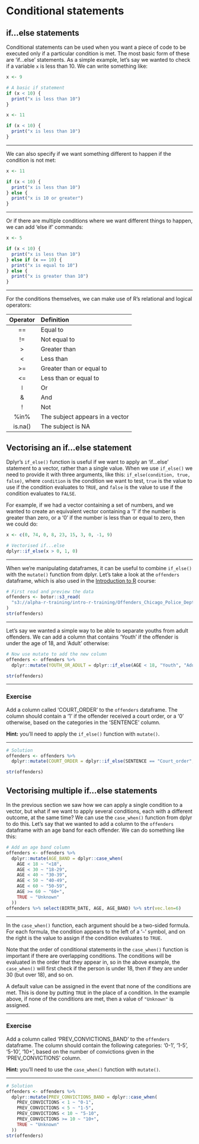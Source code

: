 # Conditional statements

## if...else statements

Conditional statements can be used when you want a piece of code to be executed only if a particular condition is met. The most basic form of these are 'if...else' statements. As a simple example, let's say we wanted to check if a variable `x` is less than 10. We can write something like:

```r
x <- 9

# A basic if statement
if (x < 10) {
  print("x is less than 10")
}
```

```r
x <- 11

if (x < 10) {
  print("x is less than 10")
}
```

---

We can also specify if we want something different to happen if the condition is not met:

```r
x <- 11

if (x < 10) {
  print("x is less than 10")
} else {
  print("x is 10 or greater")
}
```

---

Or if there are multiple conditions where we want different things to happen, we can add 'else if' commands:

```r
x <- 5

if (x < 10) {
  print("x is less than 10")
} else if (x == 10) {
  print("x is equal to 10")
} else {
  print("x is greater than 10")
}
```

---

For the conditions themselves, we can make use of R's relational and logical operators:

| Operator | Definition |
| :------: | :--------- |
|    ==    | Equal to                        |
|    !=    | Not equal to                    |
|    >     | Greater than                    |
|    <     | Less than                       |
|    >=    | Greater than or equal to        |
|    <=    | Less than or equal to           |
|  &#448;  | Or                              |
|    &     | And                             |
|    !     | Not                             |
|   %in%   | The subject appears in a vector |
| is.na()  | The subject is NA               |


## Vectorising an if...else statement

Dplyr's `if_else()` function is useful if we want to apply an 'if...else' statement to a vector, rather than a single value. When we use `if_else()` we need to provide it with three arguments, like this: `if_else(condition, true, false)`, where `condition` is the condition we want to test, `true` is the value to use if the condition evaluates to `TRUE`, and `false` is the value to use if the condition evaluates to `FALSE`.

For example, if we had a vector containing a set of numbers, and we wanted to create an equivalent vector containing a '1' if the number is greater than zero, or a '0' if the number is less than or equal to zero, then we could do:

```r
x <- c(0, 74, 0, 8, 23, 15, 3, 0, -1, 9)

# Vectorised if...else
dplyr::if_else(x > 0, 1, 0)
```

---

When we're manipulating dataframes, it can be useful to combine `if_else()` with the `mutate()` function from dplyr. Let's take a look at the `offenders` dataframe, which is also used in the [Introduction to R](https://github.com/moj-analytical-services/IntroRTraining) course:

```r
# First read and preview the data
offenders <- botor::s3_read(
  "s3://alpha-r-training/intro-r-training/Offenders_Chicago_Police_Dept_Main.csv", read.csv
)
str(offenders)
```

---

Let's say we wanted a simple way to be able to separate youths from adult offenders. We can add a column that contains 'Youth' if the offender is under the age of 18, and 'Adult' otherwise:

```r
# Now use mutate to add the new column
offenders <- offenders %>%
  dplyr::mutate(YOUTH_OR_ADULT = dplyr::if_else(AGE < 18, "Youth", "Adult"))

str(offenders)
```

---

### Exercise

Add a column called 'COURT_ORDER' to the `offenders` dataframe. The column should contain a '1' if the offender received a court order, or a '0' otherwise, based on the categories in the 'SENTENCE' column.

**Hint:** you'll need to apply the `if_else()` function with `mutate()`.

---

```r
# Solution
offenders <- offenders %>%
  dplyr::mutate(COURT_ORDER = dplyr::if_else(SENTENCE == "Court_order", 1, 0))

str(offenders)
```


## Vectorising multiple if...else statements

In the previous section we saw how we can apply a single condition to a vector, but what if we want to apply several conditions, each with a different outcome, at the same time? We can use the `case_when()` function from dplyr to do this. Let's say that we wanted to add a column to the `offenders` dataframe with an age band for each offender. We can do something like this:

```r
# Add an age band column
offenders <- offenders %>%
  dplyr::mutate(AGE_BAND = dplyr::case_when(
    AGE < 18 ~ "<18",
    AGE < 30 ~ "18-29",
    AGE < 40 ~ "30-39",
    AGE < 50 ~ "40-49",
    AGE < 60 ~ "50-59",
    AGE >= 60 ~ "60+",
    TRUE ~ "Unknown"
  ))
offenders %>% select(BIRTH_DATE, AGE, AGE_BAND) %>% str(vec.len=6)
```

---

In the `case_when()` function, each argument should be a two-sided formula. For each formula, the condition appears to the left of a '`~`' symbol, and on the right is the value to assign if the condition evaluates to `TRUE`.

Note that the order of conditional statements in the `case_when()` function is important if there are overlapping conditions. The conditions will be evaluated in the order that they appear in, so in the above example, the `case_when()` will first check if the person is under 18, then if they are under 30 (but over 18), and so on.

A default value can be assigned in the event that none of the conditions are met. This is done by putting `TRUE` in the place of a condition. In the example above, if none of the conditions are met, then a value of `"Unknown"` is assigned.

---

### Exercise

Add a column called 'PREV_CONVICTIONS_BAND' to the `offenders` dataframe. The column should contain the following categories: '0-1', '1-5', '5-10', '10+', based on the number of convictions given in the 'PREV_CONVICTIONS' column.

**Hint:** you'll need to use the `case_when()` function with `mutate()`.

---

```r
# Solution
offenders <- offenders %>%
  dplyr::mutate(PREV_CONVICTIONS_BAND = dplyr::case_when(
    PREV_CONVICTIONS < 1 ~ "0-1",
    PREV_CONVICTIONS < 5 ~ "1-5",
    PREV_CONVICTIONS < 10 ~ "5-10",
    PREV_CONVICTIONS >= 10 ~ "10+",
    TRUE ~ "Unknown"
  ))
str(offenders)
```

